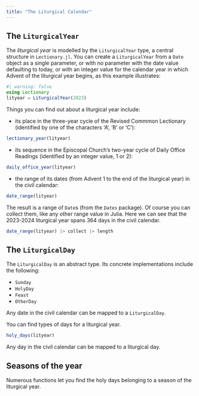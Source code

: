 ```yaml
---
title: "The Liturgical Calendar"
---
```



## The `LiturgicalYear`

The *liturgical year* is modelled by the `LiturgicalYear` type, a central structure in `Lectionary.jl`. You can create a `LiturgicalYear` from a  `Date` object as a single parameter, or with no parameter with the date value defaulting to today, or with an integer value for the calendar year in which Advent of the liturgical year begins, as this example illustrates:


```julia
#| warning: false
using Lectionary
lityear = LiturgicalYear(2023)
```

Things you can find out about a liturgical year include:


-  its place in the three-year cycle of the Revised Commmon Lectionary (identified by one of the characters 'A', 'B' or 'C'):

```julia
lectionary_year(lityear)
```

- its sequence in the Episcopal Church's two-year cycle of Daily Office Readings (identified by an integer value, 1 or 2):

```julia
daily_office_year(lityear)
```


- the range of its dates (from Advent 1 to the end of the liturgical year) in the civil calendar:

```julia
date_range(lityear)
```

The result is a range of `Date`s (from the `Dates` package). Of course you can collect them, like any other range value in Julia. Here we can see that the 2023-2024 liturgical year spans 364 days in the civil calendar.

```julia
date_range(lityear) |> collect |> length
```

## The `LiturgicalDay`

The `LiturgicalDay` is an abstract type. Its concrete implementations include the following:

- `Sunday`
- `HolyDay`
- `Feast`
- `OtherDay`

Any date in the civil calendar can be mapped to a `LiturgicalDay`.


You can find types of days for a liturgical year.



```julia
holy_days(lityear)
```


Any day in the civil calendar  can be mapped to a liturgical day.


## Seasons of the year

Numerous functions let you find the holy days belonging to a season of the liturgical year.


